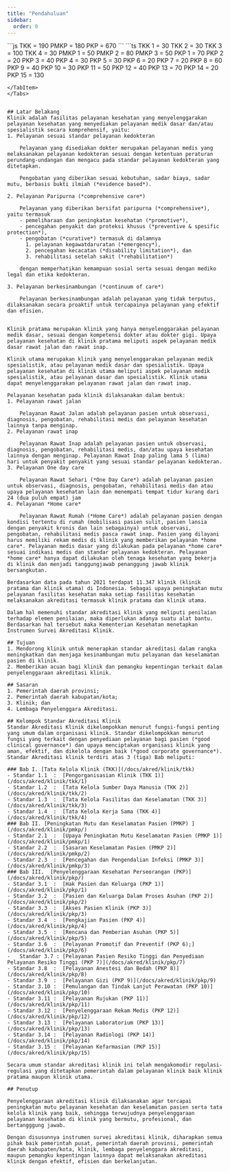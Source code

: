 ```yaml
---
title: "Pendahuluan"
sidebar:
  order: 0
---
```



<Tabs>
<TabItem label="Nilai">
    ```js
    TKK = 190
    PMKP = 180 
    PKP = 670
    ```
</TabItem>
<TabItem label="Standar">
```ts
TKK 1 = 30
TKK 2 = 30
TKK 3 = 100
TKK 4 = 30
PMKP 1 = 50
PMKP 2 = 80
PMKP 3 = 50
PKP 1 = 70
PKP 2 = 20
PKP 3 = 40
PKP 4 = 30
PKP 5 = 30
PKP 6 = 20
PKP 7 = 20
PKP 8 = 60
PKP 9 = 40
PKP 10 = 30
PKP 11 = 50
PKP 12 = 40
PKP 13 = 70
PKP 14 = 20
PKP 15 = 130

```
</TabItem>
</Tabs>


## Latar Belakang 
Klinik adalah fasilitas pelayanan kesehatan yang menyelenggarakan pelayanan kesehatan yang menyediakan pelayanan medik dasar dan/atau spesialistik secara komprehensif, yaitu: 
1. Pelayanan sesuai standar pelayanan kedokteran 
  
    Pelayanan yang disediakan dokter merupakan pelayanan medis yang melaksanakan pelayanan kedokteran sesuai dengan ketentuan peraturan perundang-undangan dan mengacu pada standar pelayanan kedokteran yang ditetapkan. 
  
    Pengobatan yang diberikan sesuai kebutuhan, sadar biaya, sadar mutu, berbasis bukti ilmiah (*evidence based*). 

2. Pelayanan Paripurna (*comprehensive care*) 
  
    Pelayanan yang diberikan bersifat paripurna (*comprehensive*), yaitu termasuk 
    - pemeliharaan dan peningkatan kesehatan (*promotive*), 
    - pencegahan penyakit dan proteksi khusus (*preventive & spesific protection*), 
    - pengobatan (*curative*) termasuk di dalamnya 
      1. pelayanan kegawatdaruratan (*emergency*), 
      2. pencegahan kecacatan (*disability limitation*), dan 
      3. rehabilitasi setelah sakit (*rehabilitation*) 
    
    dengan memperhatikan kemampuan sosial serta sesuai dengan mediko legal dan etika kedokteran. 

3. Pelayanan berkesinambungan (*continuum of care*) 
    
    Pelayanan berkesinambungan adalah pelayanan yang tidak terputus, dilaksanakan secara proaktif untuk tercapainya pelayanan yang efektif dan efisien.  
     

Klinik pratama merupakan klinik yang hanya menyelenggarakan pelayanan medik dasar, sesuai dengan kompetensi dokter atau dokter gigi. Upaya pelayanan kesehatan di klinik pratama meliputi aspek pelayanan medik dasar rawat jalan dan rawat inap. 
     
Klinik utama merupakan klinik yang menyelenggarakan pelayanan medik spesialistik, atau pelayanan medik dasar dan spesialistik. Upaya pelayanan kesehatan di klinik utama meliputi aspek pelayanan medik spesialistik, atau pelayanan dasar dan spesialistik. Klinik utama dapat menyelenggarakan pelayanan rawat jalan dan rawat inap. 

Pelayanan kesehatan pada klinik dilaksanakan dalam bentuk: 
1. Pelayanan rawat jalan 
          
    Pelayanan Rawat Jalan adalah pelayanan pasien untuk observasi, diagnosis, pengobatan, rehabilitasi medis dan pelayanan kesehatan lainnya tanpa menginap. 
2. Pelayanan rawat inap 

    Pelayanan Rawat Inap adalah pelayanan pasien untuk observasi, diagnosis, pengobatan, rehabilitasi medis, dan/atau upaya kesehatan lainnya dengan menginap. Pelayanan Rawat Inap paling lama 5 (lima) hari untuk penyakit penyakit yang sesuai standar pelayanan kedokteran. 
3. Pelayanan One day care 
          
    Pelayanan Rawat Sehari (*One Day Care*) adalah pelayanan pasien untuk observasi, diagnosis, pengobatan, rehabilitasi medis dan atau upaya pelayanan kesehatan lain dan menempati tempat tidur kurang dari 24 (dua puluh empat) jam 
4. Pelayanan *Home care* 
          
    Pelayanan Rawat Rumah (*Home Care*) adalah pelayanan pasien dengan kondisi tertentu di rumah (mobilisasi pasien sulit, pasien lansia dengan penyakit kronis dan lain sebagainya) untuk observasi, pengobatan, rehabilitasi medis pasca rawat inap. Pasien yang dilayani harus memiliki rekam medis di klinik yang memberikan pelayanan *home care*. Pelayanan medis dasar yang dilakukan pada pelayanan *home care* sesuai indikasi medis dan standar pelayanan kedokteran. Pelayanan *home care* hanya dapat dilakukan oleh tenaga kesehatan yang bekerja di klinik dan menjadi tanggungjawab penanggung jawab klinik bersangkutan. 
     
Berdasarkan data pada tahun 2021 terdapat 11.347 klinik (klinik pratama dan klinik utama) di Indonesia. Sebagai upaya peningkatan mutu pelayanan fasilitas kesehatan maka setiap fasilitas kesehatan melaksanakan akreditasi termasuk klinik pratama dan klinik utama. 

Dalam hal memenuhi standar akreditasi klinik yang meliputi penilaian terhadap elemen penilaian, maka diperlukan adanya suatu alat bantu. Berdasarkan hal tersebut maka Kementerian Kesehatan menetapkan Instrumen Survei Akreditasi Klinik.
 
## Tujuan 
1. Mendorong klinik untuk menerapkan standar akreditasi dalam rangka meningkatkan dan menjaga kesinambungan mutu pelayanan dan keselamatan pasien di klinik. 
2. Memberikan acuan bagi klinik dan pemangku kepentingan terkait dalam penyelenggaraan akreditasi klinik. 
 
## Sasaran
1. Pemerintah daerah provinsi; 
2. Pemerintah daerah kabupatan/kota; 
3. Klinik; dan 
4. Lembaga Penyelenggara Akreditasi. 
 
## Kelompok Standar Akreditasi Klinik 
Standar Akreditasi Klinik dikelompokkan menurut fungsi-fungsi penting yang umum dalam organisasi klinik. Standar dikelompokkan menurut fungsi yang terkait dengan penyediaan pelayanan bagi pasien (*good clinical governance*) dan upaya menciptakan organisasi klinik yang aman, efektif, dan dikelola dengan baik (*good corporate governance*). 
Standar Akreditasi klinik terdiri atas 3 (tiga) Bab meliputi: 

### Bab I. [Tata Kelola Klinik (TKK)](/docs/akred/klinik/tkk)  
- Standar 1.1  :  [Pengorganisasian Klinik (TKK 1)](/docs/akred/klinik/tkk/1) 
- Standar 1.2  :  [Tata Kelola Sumber Daya Manusia (TKK 2)](/docs/akred/klinik/tkk/2) 
- Standar 1.3  :  [Tata Kelola Fasilitas dan Keselamatan (TKK 3)](/docs/akred/klinik/tkk/3)  
- Standar 1.4  :  [Tata Kelola Kerja Sama (TKK 4)](/docs/akred/klinik/tkk/4)
### Bab II. [Peningkatan Mutu dan Keselamatan Pasien (PMKP) ](/docs/akred/klinik/pmkp/) 
- Standar 2.1  :  [Upaya Peningkatan Mutu Keselamatan Pasien (PMKP 1)](/docs/akred/klinik/pmkp/1) 
- Standar 2.2  :  [Sasaran Keselamatan Pasien (PMKP 2)](/docs/akred/klinik/pmkp/2) 
- Standar 2.3  :  [Pencegahan dan Pengendalian Infeksi (PMKP 3)](/docs/akred/klinik/pmkp/3) 
### Bab III.  [Penyelenggaraan Kesehatan Perseorangan (PKP)](/docs/akred/klinik/pkp/)  
- Standar 3.1  :  [Hak Pasien dan Keluarga (PKP 1)](/docs/akred/klinik/pkp/1)  
- Standar 3.2  :  [Pasien dan Keluarga Dalam Proses Asuhan (PKP 2)](/docs/akred/klinik/pkp/2)  
- Standar 3.3  :  [Akses Pasien Klinik (PKP 3)](/docs/akred/klinik/pkp/3) 
- Standar 3.4  :  [Pengkajian Pasien (PKP 4)](/docs/akred/klinik/pkp/4) 
- Standar 3.5  :  [Rencana dan Pemberian Asuhan (PKP 5)](/docs/akred/klinik/pkp/5) 
- Standar 3.6  :  [Pelayanan Promotif dan Preventif (PKP 6);](/docs/akred/klinik/pkp/6) 
-	Standar 3.7 : [Pelayanan Pasien Resiko Tinggi dan Penyediaan Pelayanan Resiko Tinggi (PKP 7)](/docs/akred/klinik/pkp/7) 
- Standar 3.8  :  [Pelayanan Anestesi dan Bedah (PKP 8)](/docs/akred/klinik/pkp/8) 
- Standar 3.9  :  [Pelayanan Gizi (PKP 9)](/docs/akred/klinik/pkp/9) 
- Standar 3.10 :  [Pemulangan dan Tindak Lanjut Perawatan (PKP 10)](/docs/akred/klinik/pkp/10) 
- Standar 3.11 :  [Pelayanan Rujukan (PKP 11)](/docs/akred/klinik/pkp/11) 
- Standar 3.12 :  [Penyelenggaraan Rekam Medis (PKP 12)](/docs/akred/klinik/pkp/12) 
- Standar 3.13 :  [Pelayanan Laboratorium (PKP 13)](/docs/akred/klinik/pkp/13) 
- Standar 3.14 :  [Pelayanan Radiologi (PKP 14)](/docs/akred/klinik/pkp/14) 
- Standar 3.15 :  [Pelayanan Kefarmasian (PKP 15)](/docs/akred/klinik/pkp/15) 
     
Secara umum standar akreditasi klinik ini telah mengakomodir regulasi-regulasi yang ditetapkan pemerintah dalam pelayanan klinik baik klinik pratama maupun klinik utama. 

## Penutup

Penyelenggaraan akreditasi klinik dilaksanakan agar tercapai peningkatan mutu pelayanan kesehatan dan keselamatan pasien serta tata kelola klinik yang baik, sehingga terwujudnya penyelenggaraan pelayanan kesehatan di klinik yang bermutu, profesional, dan bertangggung jawab.  

Dengan disusunnya instrumen survei akreditasi klinik, diharapkan semua pihak baik pemerintah pusat, pemerintah daerah provinsi, pemerintah daerah kabupaten/kota, klinik, lembaga penyelenggara akreditasi, maupun pemangku kepentingan lainnya dapat melaksanakan akreditasi klinik dengan efektif, efisien dan berkelanjutan.